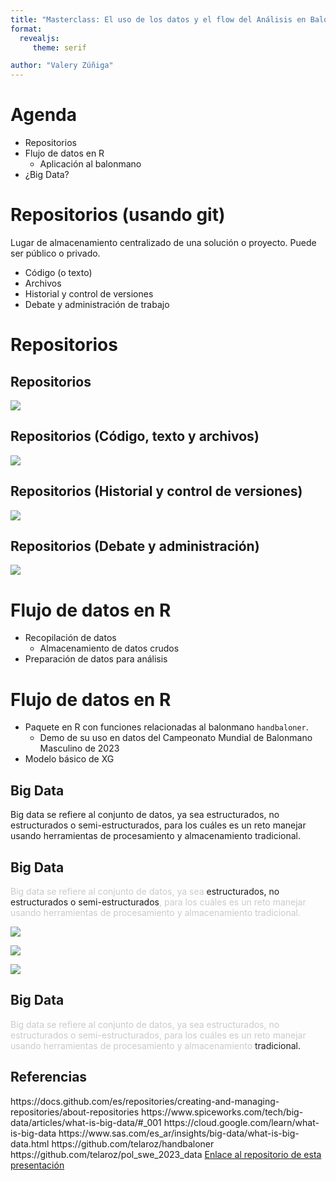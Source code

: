 ```yaml
---
title: "Masterclass: El uso de los datos y el flow del Análisis en Balonmano"
format: 
  revealjs:
     theme: serif

author: "Valery Zúñiga"
---
```


# Agenda

::: {.incremental}


- Repositorios
- Flujo de datos en R
  - Aplicación al balonmano
- ¿Big Data?

:::

# Repositorios (usando git)

Lugar de almacenamiento centralizado de una solución o proyecto.
Puede ser público o privado.

::: {.incremental}

- Código (o texto)
- Archivos
- Historial y control de versiones 
- Debate y administración de trabajo
:::

# Repositorios 

## Repositorios

![](imagenes/git1.png)

## Repositorios (Código, texto y archivos)


![](imagenes/git2.png)



## Repositorios (Historial y control de versiones)

![](imagenes/git3.png)


## Repositorios (Debate y administración)

![](imagenes/git4.png)

# Flujo de datos en R
::: {.incremental}

- Recopilación de datos
  - Almacenamiento de datos crudos
  
- Preparación de datos para análisis

::: 


# Flujo de datos en R

::: {.incremental}

- Paquete en R con funciones relacionadas al balonmano `handbaloner`.
  - Demo de su uso en datos del Campeonato Mundial de Balonmano Masculino de 2023
- Modelo básico de XG

::: 


## Big Data 

Big data se refiere al conjunto de datos, ya sea estructurados, no estructurados
o semi-estructurados, para los cuáles es un reto manejar usando herramientas de 
procesamiento y almacenamiento tradicional.

## Big Data 

<span style="color: rgba(0, 0, 0, 0.2);"> Big data se refiere al conjunto de datos, ya sea  </span> estructurados, no estructurados o semi-estructurados<span style="color: rgba(0, 0, 0, 0.2);">, para los cuáles es un reto manejar usando herramientas de procesamiento y almacenamiento tradicional. </span> 

::: {layout-ncol=3 layout-valign="center"}
![](imagenes/estructurado.png)

![](imagenes/no-estructurado.png)

![](imagenes/semi-estructurado.png)
:::


## Big Data 

<span style="color: rgba(0, 0, 0, 0.2);"> Big data se refiere al conjunto de datos, ya sea estructurados, no estructurados o semi-estructurados, para los cuáles es un reto manejar usando herramientas de procesamiento y almacenamiento </span> tradicional.


## Referencias

::: aside
https://docs.github.com/es/repositories/creating-and-managing-repositories/about-repositories
https://www.spiceworks.com/tech/big-data/articles/what-is-big-data/#_001
https://cloud.google.com/learn/what-is-big-data
https://www.sas.com/es_ar/insights/big-data/what-is-big-data.html
https://github.com/telaroz/handbaloner
https://github.com/telaroz/pol_swe_2023_data
[Enlace al repositorio de esta presentación](https://github.com/telaroz/masterclass_flow_balonmano)
:::
